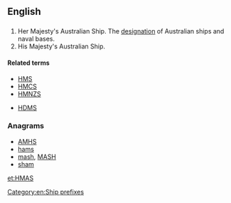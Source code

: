 {{wikipedia|Her Majesty's Australian Ship}}
==English==

==={{initialism-old|en}}===
{{head|en}}
# Her Majesty's Australian Ship. The [[designation]] of Australian ships and naval bases.
# His Majesty's Australian Ship.

====Related terms====
* [[HMS]]
* [[HMCS]]
* [[HMNZS]]

* [[HDMS]]

===Anagrams===
* [[AMHS#English|AMHS]]
* [[hams#English|hams]]
* [[mash#English|mash]], [[MASH#English|MASH]]
* [[sham#English|sham]]

[[Category:en:Ship prefixes]]

[[et:HMAS]]